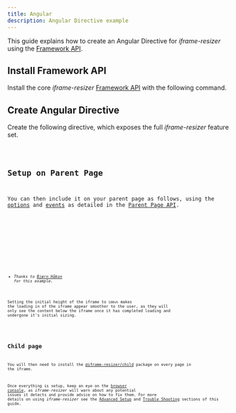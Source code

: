 ```yaml
---
title: Angular
description: Angular Directive example
---
```






This guide explains how to create an Angular Directive for _iframe-resizer_ using the [Framework API](/api/framework).

## Install Framework API

Install the core _iframe-resizer_ [Framework API](/api/framework) with the following command.

<Install package="@iframe-resizer/core" />

## Create Angular Directive

Create the following directive, which exposes the full _iframe-resizer_ feature set.

<Code lang="ts" title="iframe-resizer-directive.ts" code={directive} />

## Setup on Parent Page

You can then include it on your parent page as follows, using the [options](/api/parent#options) and 
[events](/api/parent#events) as detailed in the [Parent Page API](/api/parent).

<Tabs>
  <TabItem label="HTML">
    <Code lang="html" title="parent-page.html" code={html} />
  </TabItem>
  <TabItem label="TypeScript">
    <Code lang="ts" title="parent-page.ts" code={ts} />
  </TabItem>
</Tabs>

 - _Thanks to [Bjørn Håkon](https://github.com/bjornoss) for this example._
   
Setting the initial height of the iframe to `100vh` makes the loading in of
the iframe appear smoother to the user, as they will only see the content
below the iframe once it has completed loading and undergone it's initial
sizing.

<License />

## Child page

You will then need to install the [@iframe-resizer/child](/setup/child)
package on every page in the iframe.

Once everything is setup, keep an eye on the [browser console](https://developer.mozilla.org/en-US/docs/Learn/Common_questions/Tools_and_setup/What_are_browser_developer_tools),
as _iframe-resizer_ will warn about any potential issues it detects and provide advice 
on how to fix them. For more details on using _iframe-resizer_ see the 
[Advanced Setup](/setup/advanced/) and [Trouble Shooting](/troubleshooting) sections 
of this guide.

<FeedbackComponent />
